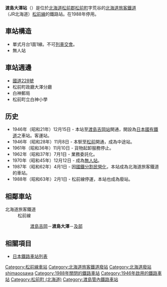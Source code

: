 {{NoteTA|1 = zh:渡島大澤站; zh-cn:渡岛大泽站; zh-tw:渡島大澤車站; zh-hk:渡島大澤站; }}
{{unreferenced|time=2011-12-18T22:39:24+00:00}}
{{日本車站資訊
|公司色 = #ccc
|文字色 = #000
|站名 = 渡島大澤站
|日文原名 = 渡島大沢
|平假名 = おしまおおさわ
|羅馬拼音 = Oshima-Ōsawa
|前一站 = [[渡島吉岡站|渡島吉岡]]
|前一站距離 = 6.5
|後一站距離 = 2.8
|後一站 = [[及部站|及部]]
|電報略號 = 
|所屬公司 = [[北海道旅客鐵道|北海道旅客鐵道]]（JR北海道）
|所屬路線 = [[松前線|松前線]]
|距離 = 45.2
|起點站 = [[木古內車站|木古內]]
|所在地 = [[北海道|北海道]][[松前郡|松前郡]][[松前町_(北海道)|松前町]]字荒谷
|車站構造 = 地上車站
|月台配置 = 1面1線
|啟用年月日 = 1946年（[[昭和|昭和]]21年）12月15日
|廢站年月日 = 1988年（[[昭和|昭和]]63年）2月1日
|乘客人數 = 
|上下車人次 = 
|統計年度 = 
|轉車 = 
|備註 = 廢站日也是松前線停運日
|全寬備註 =
}}
'''渡島大澤站'''（{{jpn|j=渡島大沢駅|hg=おしまおおさわえき|rm=Oshima-ōsawa eki|f=y}}）是位於[[北海道|北海道]][[松前郡|松前郡]][[松前町_(北海道)|松前町]]字荒谷的[[北海道旅客鐵道|北海道旅客鐵道]]（JR北海道）[[松前線|松前線]]的鐵路站。在1988年停用。

== 車站構造 ==
*單式月台1面1線。不可[[列車交會|列車交會]]。
*無人站

==車站週邊==
*[[國道228號|國道228號]]
*松前町政廳大澤分廳
*白神郵局
*松前町立白神小學

== 历史 ==
* 1946年（昭和21年）12月15日 - 本站至[[渡島吉岡站|渡島吉岡站]]開通，開設為[[日本國有鐵道|日本國有鐵道]]之車站。客運站。
* 1946年（昭和28年）11月8日 - 本駅至[[松前站_(北海道)|松前]]開通，成為中途站。
* 1961年（昭和36年）11月10日 - 貨物起卸服務停止。
* 1962年（昭和37年）7月1日 - 業務委託化。
* 1970年（昭和45年）12月12日 - 成為[[無人站|無人站]]。
* 1987年（昭和62年）4月1日 - 因[[國鐵分割民營化|國鐵分割民營化]]，本站成為北海道旅客鐵道的車站。
* 1988年（昭和63年）2月1日 -  松前線停運，本站也成為廢站。

== 相鄰車站 ==
;北海道旅客鐵道
:松前線
::[[渡島吉岡站|渡島吉岡]]－'''渡島大澤'''－[[及部站|及部]]

== 相關項目 ==
*[[日本鐵路車站列表|日本鐵路車站列表]]

{{松前線}}
{{DEFAULTSORT:Oshima-Osawa}}
[[Category:松前線車站|Category:松前線車站]]
[[Category:北海道旅客鐵道廢站|Category:北海道旅客鐵道廢站]]
[[Category:北海道廢站|Category:北海道廢站]]
[[Category:日本鐵路車站_O|shimaoosawa]]
[[Category:1988年關閉的鐵路車站|Category:1988年關閉的鐵路車站]]
[[Category:1946年啟用的鐵路車站|Category:1946年啟用的鐵路車站]]
[[Category:松前町_(北海道)|Category:松前町 (北海道)]]
[[Category:渡島管內鐵路車站|Category:渡島管內鐵路車站]]